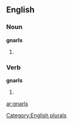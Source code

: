 ==English==

===Noun===
'''gnarls'''

# {{plural of |[[gnarl]]}}

===Verb===
'''gnarls'''

# {{third-person singular of|[[gnarl]]}}

[[Category:English plurals]]

[[ar:gnarls]]